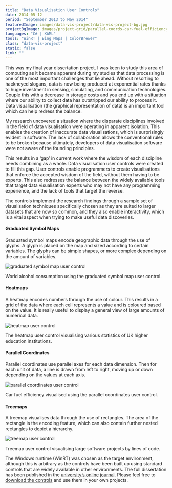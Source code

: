 ```yaml
---
title: "Data Visualisation User Controls"
date: 2014-05-12
period: "September 2013 to May 2014"
featuredImage: images/data-vis-project/data-vis-project-bg.jpg
projectBgImage: images/project-grid/parallel-coords-car-fuel-efficiency.jpg
languages: "C# | XAML"
tools: "WinRT | Bing Maps | ColorBrewer"
class: "data-vis-project"
static: false
link: ""
---
```



This was my final year dissertation project. I was keen to study this area of computing as it became apparent during my studies that data processing 
is one of the most important challenges that lie ahead. Without resorting to hackneyed slogans, data is now being produced at exponential rates 
thanks to huge investment in sensing, simulating, and communication technologies. Couple this with a decrease in storage costs and you end up with 
a situation where our ability to collect data has outstripped our ability to process it. Data visualisation (the graphical representation of data) 
is an important tool which can help redress the balance.

My research uncovered a situation where the disparate disciplines involved in the field of data visualisation were operating in apparent 
isolation. This enables the creation of inaccurate data visualisations, which is surprisingly evident in software. The lack of collaboration 
allows the conventional rules to be broken because ultimately, developers of data visualisation software were not aware of the founding principles.

This results in a ‘gap’ in current work where the wisdom of each discipline needs combining as a whole. Data visualisation user controls were created 
to fill this gap. User controls enable programmers to create visualisations that enforce the accepted wisdom of the field, without them having to be 
experts. This also redresses the balance between the widely available tools that target data visualisation experts who may not have any programming 
experience, and the lack of tools that target the reverse.

The controls implement the research findings through a sample set of visualisation techniques specifically chosen as they are suited to larger datasets 
that are now so common, and they also enable interactivity, which is a vital aspect when trying to make useful data discoveries.

#### Graduated Symbol Maps

Graduated symbol maps encode geographic data through the use of glyphs. A glyph is placed on the map and sized according to certain variables. The 
glyphs can be simple shapes, or more complex depending on the amount of variables.

![graduated symbol map user control](images/data-vis-project/gsm-world-alcohol-consumption.jpg)
<figcaption>
    <FontAwesomeIcon icon={faCamera} /> World alcohol consumption using the graduated symbol map user control.
</figcaption>

#### Heatmaps

A heatmap encodes numbers through the use of colour. This results in a grid of the data where each cell represents a value and is coloured based 
on the value. It is really useful to display a general view of large amounts of numerical data.

![heatmap user control](images/data-vis-project/heatmap-higher-education-institutions.jpg)
<figcaption>
    <FontAwesomeIcon icon={faCamera} /> The heatmap user control visualising various statistics of UK higher education institutions.
</figcaption>

#### Parallel Coordinates

Parallel coordinates use parallel axes for each data dimension. Then for each unit of data, a line is drawn from left to right, moving up or 
down depending on the values at each axis.

![parallel coordinates user control](images/data-vis-project/parallel-coords-car-fuel-efficiency.jpg)
<figcaption>
    <FontAwesomeIcon icon={faCamera} /> Car fuel efficiency visualised using the parallel coordinates user control.
</figcaption>

#### Treemaps

A treemap visualises data through the use of rectangles. The area of the rectangle is the encoding feature, which can also contain further 
nested rectangles to depict a hierarchy.

![treemap user control](images/data-vis-project/treemap-software-lines-of-code.jpg)
<figcaption>
    <FontAwesomeIcon icon={faCamera} /> Treemap user control visualising large software projects by lines of code.
</figcaption>

The Windows runtime (WinRT) was chosen as the target environment, although this is arbitrary as the controls have been built up using standard 
controls that are widely available in other environments. The full dissertation has been published in the 
[university’s online journal](http://computing.derby.ac.uk/ojs/index.php/da/article/view/53). Please feel free to 
[download the controls](https://github.com/Poc275/DataVisUserControls) and use them in your own projects.